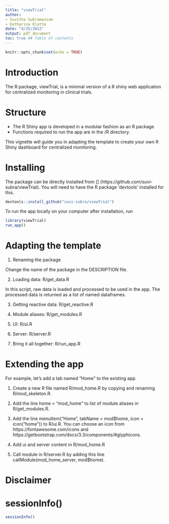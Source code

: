 ```yaml
---
title: "viewTrial"
author: 
- Suvitha Subramaniam
- Katharina Klatte
date: "4/25/2022"
output: pdf_document
toc: true ## Table of contents
---
```


```r
knitr::opts_chunk$set(echo = TRUE)
```

\newpage

# Introduction

The R package, viewTrial, is a minimal version of a R shiny web application for centralized monitoring in clinical trials. 

# Structure 

* The R Shiny app is developed in a modular fashion as an R package
* Functions required to run the app are in the /R directory. 

This vignette will guide you in adapting the template to create your own R Shiny dashboard for centralized monitoring. 

# Installing

The package can be directly installed from [\textcolor{blue}{GitHub}] (https://github.com/suvi-subra/viewTrial). You will need to have the R package 'devtools' installed for this.

```r

devtools::install_github("suvi-subra/viewTrial")

```

To run the app locally on your computer after installation, run

```r

library(viewTrial)
run_app()

```

# Adapting the template

1. Renaming the package

Change the name of the package in the DESCRIPTION file.

2. Loading data: R/get_data.R

In this script, raw data is loaded and processed to be used in the app. The processed data is returned as a list of named dataframes. 

3. Getting reactive data: R/get_reactive.R

4. Module aliases: R/get_modules.R

5. UI: R/ui.R

6. Server: R/server.R

7. Bring it all together: R/run_app.R

\newpage

# Extending the app

For example, let's add a tab named "Home" to the existing app. 

1. Create a new R file named R/mod_home.R by copying and renaming R/mod_skeleton.R.

2. Add the line home = "mod_home" to list of module aliases in R/get_modules.R.

3. Add the line menuItem("Home", tabName = mod$home, icon = icon("home")) to R/ui.R. You can choose an icon from https://fontawesome.com/icons and https://getbootstrap.com/docs/3.3/components/#glyphicons.

4. Add ui and server content in R/mod_home.R

5. Call module in R/server.R by adding this line callModule(mod_home_server, mod$home).

# Disclaimer

# sessionInfo()

```r

sessionInfo()

```

